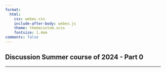 ```yaml
---
format:
  html:
    css: webex.css
    include-after-body: webex.js
    theme: themecustom.scss
    fontsize: 1.4em
comments: false    
---
```


## Discussion **Summer course of 2024 - Part 0**

<script src="https://giscus.app/client.js"
        data-repo="henriquecastror/EF202401_summer"
        data-repo-id="R_kgDOLLXkyw"
        data-mapping="number"
        data-term="1"
        data-reactions-enabled="1"
        data-emit-metadata="0"
        data-input-position="bottom"
        data-theme="light"
        data-lang="en"
        crossorigin="anonymous"
        async>
</script>

___